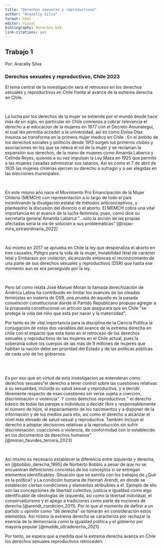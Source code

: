 ```yaml
---
title: "Derechos sexuales y reproductivos"
author: "Aracelly Silva"
format: html
editor: visual
bibliography: derechos.bib
link-citations: yes
---
```


## Trabajo 1

Por: Aracelly Silva

### **Derechos sexuales y reproductivos, Chile 2023** 

El tema central de la investigación será el retroceso en los derechos sexuales y reproductivos en Chile frente al avance de la extrema derecha en Chile.

\

La lucha por los derechos de la mujer se extiende por el mundo desde hace más de un siglo, en particular en Chile comienza a cobrar relevancia el derecho a al educacion de la mujeres en 1877 con el Decreto Amunategui, el cual les permitia acceder a la universidad, asi es como Eloísa Díaz Insunza se transforma en la primera mujer medico en Chile . En el ámbito de los derechos sociales y políticos desde 1913 surgen los primeros clubes y asociaciones en los que se releva el rol de la mujer y se reclaman la expansión sus derechos, de la mano de mujeres como Amanda Labarca y Celinda Reyes, quienes a su vez impulsan la Ley Maza en 1925 que permite a las mujeres casadas administrar sus salarios. Asi es como el 7 de abril de 1935 las mujeres chilenas ejercen su derecho a sufragio y a ser elegidas en las elecciones municipales.

\

En este mismo año nace el Movimiento Pro Emancipación de la Mujer Chilena (MEMCH) con representación a lo largo de todo el país incentivando la divulgación estatal de métodos anticonceptivos, y planteadno la discusión del divorcio o el aborto. El MEMCH cobra una vital importancia en el avance de la lucha feminista, pues, como dice su secretaria general Amanda Labarca \"...sólo la acción de las propias afectadas sería la vía de solución a sus problemáticas\" [@rojas-mira_extraordinaria_2022]

\

Asi mismo en 2017 se aprueba en Chile la ley que despenaliza el aborto en tres causales, Peligro para la vida de la mujer, Inviabilidad fetal de carácter letal y Embarazo por violación, alcanzando entonces el reconocimiento de una parte de sus derechos sexuales y reproductivos (DSR) que hasta ese momento aun se era perseguido por la ley.

\

Pero tal como relata José Manuel Morán la llamada derechización de América Latina ha contribuido en limitar los avances de las oleadas feministas en materia de DSR, una prueba de aquello es la pasada convención constitucional donde el Partido Republicano propuso agregar a la propuesta constitucional un artículo que asegurara que en Chile \"se protege la vida del niño que está por nacer y la maternidad\".

Por tanto es de vital importancia para la disciplina de la Ciencia Política la conjugación de estas dos variables del avance de la extrema derecha en chile con el impacto que esta tiene en el retroceso de los derechos sexuales y reproductivos de las mujeres en el Chile actual, pues la soberanía sobre los cuerpos de las más de 9 millones de mujeres que habitan la nación debe ser prioridad del Estado y de las políticas públicas de cada uno de los gobiernos.

\
\

Es por eso que en virtud de esta investigacion se entenderan como derechos sexuales\"el derecho a tener control sobre las cuestiones relativas a su sexualidad, incluida su salud sexual y reproductiva, y a decidir libremente respecto de esas cuestiones sin verse sujeta a coerción, discriminación o violencia\". Y como derechos reproductivos \" el derecho básico de todas las parejas e individuos a decidir libre y responsablemente el número de hijos, el espaciamiento de los nacimientos y a disponer de la información y de los medios para ello, así como el derecho a alcanzar el nivel más elevado de salud sexual y reproductiva. También incluye el derecho a adoptar decisiones relativas a la reproducción sin sufrir discriminación, coacciones o violencia, de conformidad con lo establecido en los documentos de derechos humanos\" [@moran_faundes_tercera_2023]

\

Asi mismo es necesario establecer la diferencia entre izquierda y derecha, en [@bobbio_derecha_1995] de Norberto Bobbio a pesar de que no se encuentran definiciones concretas de los conceptos si se entregan elementos identificables. Situación que se asimila con los trabajos de ¿Qué es la política? y La condición humana de Hannah Arendt, en donde se establecen ciertas condiciones y elementos atribuibles a él. Ejemplo de ello son las concepciones de libertad colectiva, justicia e igualdad como algo identificable de ideologías de izquierda, así como la libertad individual, el conservadurismo y el apego a tradiciones como parte de nociones de derecha [@arendt_condicion_2011]. Por lo que al momento de definir a un partido u opinión como \"de derecha\" se tomarán en consideración estos elementos. Asi mismo la extrema derecha se caracteriza por rechazar la esencia de la democracia como la igualdad política y el gobierno por mayoría popular [@mudde_ultraderecha_2021]

Por tanto, se espera que a medida que la extrema derecha avanza en Chile los derechos sexuales reproductivos retroceden.

\

